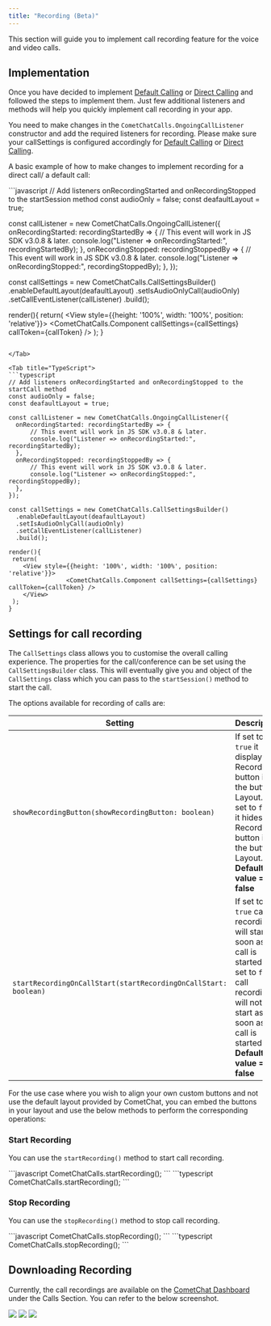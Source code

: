 ```yaml
---
title: "Recording (Beta)"
---
```




This section will guide you to implement call recording feature for the voice and video calls.

## Implementation

Once you have decided to implement [Default Calling](/sdk/react-native/default-call) or [Direct Calling](/sdk/react-native/direct-call) and followed the steps to implement them. Just few additional listeners and methods will help you quickly implement call recording in your app.

You need to make changes in the `CometChatCalls.OngoingCallListener` constructor and add the required listeners for recording. Please make sure your callSettings is configured accordingly for [Default Calling](/sdk/react-native/default-call) or [Direct Calling](/sdk/react-native/direct-call).

A basic example of how to make changes to implement recording for a direct call/ a default call:

<Tabs>
<Tab title="JavaScript">
```javascript
// Add listeners onRecordingStarted and onRecordingStopped to the startSession method
const audioOnly = false;
const deafaultLayout = true;

const callListener = new CometChatCalls.OngoingCallListener({
  onRecordingStarted: recordingStartedBy => {
      // This event will work in JS SDK v3.0.8 & later.
      console.log("Listener => onRecordingStarted:", recordingStartedBy);
  },
  onRecordingStopped: recordingStoppedBy => {
      // This event will work in JS SDK v3.0.8 & later.
      console.log("Listener => onRecordingStopped:", recordingStoppedBy);
  },
});

const callSettings = new CometChatCalls.CallSettingsBuilder()
  .enableDefaultLayout(deafaultLayout)
  .setIsAudioOnlyCall(audioOnly)
  .setCallEventListener(callListener)
  .build();

render(){
 return(
    <View style={{height: '100%', width: '100%', position: 'relative'}}>
				<CometChatCalls.Component callSettings={callSettings} callToken={callToken} />
    </View>
 );
}
```

</Tab>

<Tab title="TypeScript">
```typescript
// Add listeners onRecordingStarted and onRecordingStopped to the startCall method
const audioOnly = false;
const deafaultLayout = true;

const callListener = new CometChatCalls.OngoingCallListener({
  onRecordingStarted: recordingStartedBy => {
      // This event will work in JS SDK v3.0.8 & later.
      console.log("Listener => onRecordingStarted:", recordingStartedBy);
  },
  onRecordingStopped: recordingStoppedBy => {
      // This event will work in JS SDK v3.0.8 & later.
      console.log("Listener => onRecordingStopped:", recordingStoppedBy);
  },
});

const callSettings = new CometChatCalls.CallSettingsBuilder()
  .enableDefaultLayout(deafaultLayout)
  .setIsAudioOnlyCall(audioOnly)
  .setCallEventListener(callListener)
  .build();

render(){
 return(
    <View style={{height: '100%', width: '100%', position: 'relative'}}>
				<CometChatCalls.Component callSettings={callSettings} callToken={callToken} />
    </View>
 );
}
```

</Tab>

</Tabs>

## Settings for call recording

The `CallSettings` class allows you to customise the overall calling experience. The properties for the call/conference can be set using the `CallSettingsBuilder` class. This will eventually give you and object of the `CallSettings` class which you can pass to the `startSession()` method to start the call.

The options available for recording of calls are:

| Setting                                                         | Description                                                                                                                                                                          |
| --------------------------------------------------------------- | ------------------------------------------------------------------------------------------------------------------------------------------------------------------------------------ |
| `showRecordingButton(showRecordingButton: boolean)`             | If set to `true` it displays the Recording button in the button Layout. if set to `false` it hides the Recording button in the button Layout. **Default value = false**              |
| `startRecordingOnCallStart(startRecordingOnCallStart: boolean)` | If set to `true` call recording will start as soon as the call is started. if set to `false` call recording will not start as soon as the call is started. **Default value = false** |

For the use case where you wish to align your own custom buttons and not use the default layout provided by CometChat, you can embed the buttons in your layout and use the below methods to perform the corresponding operations:

### Start Recording

You can use the `startRecording()` method to start call recording.

<Tabs>
<Tab title="JavaScript">
```javascript
CometChatCalls.startRecording();
```

</Tab>

<Tab title="TypeScript">
```typescript
CometChatCalls.startRecording();
```

</Tab>

</Tabs>

### Stop Recording

You can use the `stopRecording()` method to stop call recording.

<Tabs>
<Tab title="JavaScript">
```javascript
CometChatCalls.stopRecording();
```

</Tab>

<Tab title="TypeScript">
```typescript
CometChatCalls.stopRecording();
```

</Tab>

</Tabs>

## Downloading Recording

Currently, the call recordings are available on the [CometChat Dashboard](https://app.cometchat.com) under the Calls Section. You can refer to the below screenshot.

<Frame>
  <img src="/images/1599bf3a-zilsopkkkqhmf5w9s698c0il4r48pnpnwohzvy0pwlf2c4zdgyc7vwdwnv8yua1n-5b58e8c9377ee9bac1626a390525d975.png" />
</Frame>

<Frame>
  <img src="/images/0dbede41-973pm755w3ywers0zxwnyihpqlnnq43tnbmnreqtkm3d3whsowi52iiqsbkbqze1-4eb5d3cce059b21d7a1add99427296dd.png" />
</Frame>

<Frame>
  <img src="/images/aff2fac9-5hk4d3gfcr4kx6wwp93698ocwe5tyfp4owfvidbxczmoeebruiejzdz5zxkd1t47-aad037f6953c6ba50729c8e00da500ef.png" />
</Frame>
